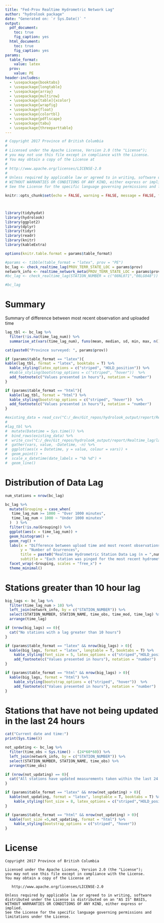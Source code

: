 ```yaml
---
title: "Fed-Prov Realtime Hydrometric Network Lag"
author: "hydrolook package"
date: "Generated on: `r Sys.Date()` "
output:
  pdf_document:
    toc: true
    fig_caption: yes
  html_document:
    toc: true
    fig_caption: yes
params:
  table_format:
    value: latex
  prov:
    value: PE
header-includes:
  - \usepackage{booktabs}
  - \usepackage{longtable}
  - \usepackage{array}
  - \usepackage{multirow}
  - \usepackage[table]{xcolor}
  - \usepackage{wrapfig}
  - \usepackage{float}
  - \usepackage{colortbl}
  - \usepackage{pdflscape}
  - \usepackage{tabu}
  - \usepackage{threeparttable}
---
```


```r
# Copyright 2017 Province of British Columbia
# 
# Licensed under the Apache License, Version 2.0 (the "License");
# you may not use this file except in compliance with the License.
# You may obtain a copy of the License at
# 
# http://www.apache.org/licenses/LICENSE-2.0
# 
# Unless required by applicable law or agreed to in writing, software distributed under the License is distributed on an "AS IS" BASIS,
# WITHOUT WARRANTIES OR CONDITIONS OF ANY KIND, either express or implied.
# See the License for the specific language governing permissions and limitations under the License.

knitr::opts_chunk$set(echo = FALSE, warning = FALSE, message = FALSE, fig.width = 8, fig.height = 8, fig.path = "./")



library(tidyhydat)
library(hydrolook)
library(ggplot2)
library(dplyr)
library(tidyr)
library(readr)
library(knitr)
library(kableExtra)

options(knitr.table.format = params$table_format) 

```


```r
#params <- tibble(table_format = "latex", prov = "PE")
bc_lag <- check_realtime_lag(PROV_TERR_STATE_LOC = params$prov)
network_info <- realtime_network_meta(PROV_TERR_STATE_LOC = params$prov)
#bc_lag <- check_realtime_lag(STATION_NUMBER = c("08NL071","08LG048"))

#bc_lag
```

# Summary
Summary of difference between most recent observation and uploaded time
```r
lag_tbl <- bc_lag %>%
  filter(!is.na(time_lag_num)) %>%
  summarise_at(vars(time_lag_num), funs(mean, median, sd, min, max, n()))

cat(paste0("Province surveyed: ", params$prov))

if (params$table_format == "latex"){
kable(lag_tbl, format = "latex", booktabs = T) %>%
  kable_styling(latex_options = c("striped", "HOLD_position")) %>%
  #kable_styling(bootstrap_options = c("striped", "hover"))  %>%
  add_footnote(c("Values presented in hours"), notation = "number")
}

if (params$table_format == "html"){
  kable(lag_tbl, format = "html") %>%
  kable_styling(bootstrap_options = c("striped", "hover"))  %>%
  add_footnote(c("Values presented in hours"), notation = "number")
}

```

```r
#existing_data = read_csv("C:/_dev/Git_repos/hydrolook_output/report/Realtime_lag/lag_record.csv")
#
#lag_tbl %>%
#  mutate(Datetime = Sys.time()) %>%
#  bind_rows(existing_data) %>%
#  write_csv("C:/_dev/Git_repos/hydrolook_output/report/Realtime_lag/lag_record.csv") %>%
#  gather(vars, value, -Datetime, -n) %>%
#  ggplot(aes(x = Datetime, y = value, colour = vars)) +
#  geom_point() +
#  scale_x_datetime(date_labels = "%b %d") +
#  geom_line()
```


# Distribution of Data Lag
```r
num_stations = nrow(bc_lag)

bc_lag %>%
  mutate(Grouping = case_when(
   time_lag_num >= 1000 ~ "Over 1000 minutes", 
   time_lag_num < 1000 ~ "Under 1000 minutes"
  )  ) %>%
  filter(!is.na(Grouping)) %>%
  ggplot(aes(x = time_lag_num)) +
  geom_histogram() +
  geom_rug() +
  labs(x = "Difference between upload time and most recent observations (minutes)",
       y = "Number of Ocurrences",
       title = paste0("Realtime Hydrometric Station Data Lag (n = ",num_stations,")"),
       subtitle = "Each station was pinged for the most recent hydrometric observation. The difference between this value and the time of data upload is considered the lag time" ) +
  facet_wrap(~Grouping, scales = "free_x") +
  theme_minimal()
```

# Stations greater than 10 hour lag
```r
big_lags <- bc_lag %>%
  filter(time_lag_num > 10) %>%
  left_join(network_info, by = c("STATION_NUMBER")) %>%
  select(STATION_NUMBER, STATION_NAME, time_obs, time_mod, time_lag) %>%
  arrange(time_lag)

if (nrow(big_lags) == 0){
  cat("No stations with a lag greater than 10 hours")
}

if (params$table_format == "latex" && nrow(big_lags) > 0){
  kable(big_lags, format = "latex", longtable = T, booktabs = T) %>%
    kable_styling(font_size = 5, latex_options = c("striped","HOLD_position","repeat_header")) %>%
    add_footnote(c("Values presented in hours"), notation = "number")
}

if (params$table_format == "html" && nrow(big_lags) > 0){
  kable(big_lags, format = "html") %>%
    kable_styling(bootstrap_options = c("striped", "hover"))  %>%
    add_footnote(c("Values presented in hours"), notation = "number")
}
```

# Stations that have not being updated in the last 24 hours
```r
cat("Current date and time:")
print(Sys.time())

not_updating <- bc_lag %>%
  filter(time_obs < Sys.time() - (24*60*60)) %>%
  left_join(network_info, by = c("STATION_NUMBER")) %>%
  select(STATION_NUMBER, STATION_NAME, time_obs) %>%
  arrange(time_obs)

if (nrow(not_updating) == 0){
  cat("All stations have updated measurements taken within the last 24 hours")
}

if (params$table_format == "latex" && nrow(not_updating) > 0){
  kable(not_updating, format = "latex", longtable = T, booktabs = T) %>%
    kable_styling(font_size = 8, latex_options = c("striped","HOLD_position","repeat_header")) 
}

if (params$table_format == "html" && nrow(not_updating) > 0){
  kable(font_size =5,not_updating, format = "html") %>%
    kable_styling(bootstrap_options = c("striped", "hover")) 
}
```

# License

    Copyright 2017 Province of British Columbia

    Licensed under the Apache License, Version 2.0 (the "License");
    you may not use this file except in compliance with the License.
    You may obtain a copy of the License at 

       http://www.apache.org/licenses/LICENSE-2.0

    Unless required by applicable law or agreed to in writing, software
    distributed under the License is distributed on an "AS IS" BASIS,
    WITHOUT WARRANTIES OR CONDITIONS OF ANY KIND, either express or implied.
    See the License for the specific language governing permissions and
    limitations under the License.
